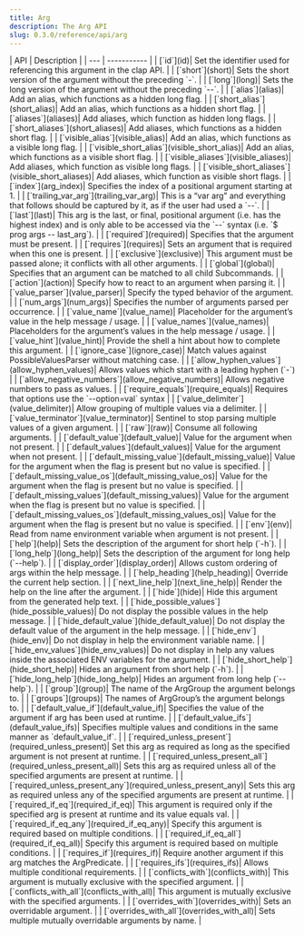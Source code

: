 ```yaml
---
title: Arg
description: The Arg API
slug: 0.3.0/reference/api/arg
---
```


<div class="api-table">
  | API | Description |
  | --- | ----------- |
  | [`id`](id)| Set the identifier used for referencing this argument in the clap API. |
  | [`short`](short)| Sets the short version of the argument without the preceding `-`. |
  | [`long`](long)| Sets the long version of the argument without the preceding `--`. |
  | [`alias`](alias)| Add an alias, which functions as a hidden long flag. |
  | [`short_alias`](short_alias)| Add an alias, which functions as a hidden short flag. |
  | [`aliases`](aliases)| Add aliases, which function as hidden long flags. |
  | [`short_aliases`](short_aliases)| Add aliases, which functions as a hidden short flag. |
  | [`visible_alias`](visible_alias)| Add an alias, which functions as a visible long flag. |
  | [`visible_short_alias`](visible_short_alias)| Add an alias, which functions as a visible short flag. |
  | [`visible_aliases`](visible_aliases)| Add aliases, which function as visible long flags. |
  | [`visible_short_aliases`](visible_short_aliases)| Add aliases, which function as visible short flags. |
  | [`index`](arg_index)| Specifies the index of a positional argument starting at 1. |
  | [`trailing_var_arg`](trailing_var_arg)| This is a “var arg” and everything that follows should be captured by it, as if the user had used a `--`. |
  | [`last`](last)| This arg is the last, or final, positional argument (i.e. has the highest index) and is only able to be accessed via the `--` syntax (i.e. `$ prog args -- last_arg`). |
  | [`required`](required)| Specifies that the argument must be present. |
  | [`requires`](requires)| Sets an argument that is required when this one is present. |
  | [`exclusive`](exclusive)| This argument must be passed alone; it conflicts with all other arguments. |
  | [`global`](global)| Specifies that an argument can be matched to all child Subcommands. |
  | [`action`](action)| Specify how to react to an argument when parsing it. |
  | [`value_parser`](value_parser)| Specify the typed behavior of the argument. |
  | [`num_args`](num_args)| Specifies the number of arguments parsed per occurrence. |
  | [`value_name`](value_name)| Placeholder for the argument’s value in the help message / usage. |
  | [`value_names`](value_names)| Placeholders for the argument’s values in the help message / usage. |
  | [`value_hint`](value_hint)| Provide the shell a hint about how to complete this argument. |
  | [`ignore_case`](ignore_case)| Match values against PossibleValuesParser without matching case. |
  | [`allow_hyphen_values`](allow_hyphen_values)| Allows values which start with a leading hyphen (`-`) |
  | [`allow_negative_numbers`](allow_negative_numbers)| Allows negative numbers to pass as values. |
  | [`require_equals`](require_equals)| Requires that options use the `--option=val` syntax |
  | [`value_delimiter`](value_delimiter)| Allow grouping of multiple values via a delimiter. |
  | [`value_terminator`](value_terminator)| Sentinel to stop parsing multiple values of a given argument. |
  | [`raw`](raw)| Consume all following arguments. |
  | [`default_value`](default_value)| Value for the argument when not present. |
  | [`default_values`](default_values)| Value for the argument when not present. |
  | [`default_missing_value`](default_missing_value)| Value for the argument when the flag is present but no value is specified. |
  | [`default_missing_value_os`](default_missing_value_os)| Value for the argument when the flag is present but no value is specified. |
  | [`default_missing_values`](default_missing_values)| Value for the argument when the flag is present but no value is specified. |
  | [`default_missing_values_os`](default_missing_values_os)| Value for the argument when the flag is present but no value is specified. |
  | [`env`](env)| Read from name environment variable when argument is not present. |
  | [`help`](help)| Sets the description of the argument for short help (`-h`). |
  | [`long_help`](long_help)| Sets the description of the argument for long help (`--help`). |
  | [`display_order`](display_order)| Allows custom ordering of args within the help message. |
  | [`help_heading`](help_heading)| Override the current help section. |
  | [`next_line_help`](next_line_help)| Render the help on the line after the argument. |
  | [`hide`](hide)| Hide this argument from the generated help text. |
  | [`hide_possible_values`](hide_possible_values)| Do not display the possible values in the help message. |
  | [`hide_default_value`](hide_default_value)| Do not display the default value of the argument in the help message. |
  | [`hide_env`](hide_env)| Do not display in help the environment variable name. |
  | [`hide_env_values`](hide_env_values)| Do not display in help any values inside the associated ENV variables for the argument. |
  | [`hide_short_help`](hide_short_help)| Hides an argument from short help (`-h`). |
  | [`hide_long_help`](hide_long_help)| Hides an argument from long help (`--help`). |
  | [`group`](group)| The name of the ArgGroup the argument belongs to. |
  | [`groups`](groups)| The names of ArgGroup’s the argument belongs to. |
  | [`default_value_if`](default_value_if)| Specifies the value of the argument if arg has been used at runtime. |
  | [`default_value_ifs`](default_value_ifs)| Specifies multiple values and conditions in the same manner as `default_value_if`. |
  | [`required_unless_present`](required_unless_present)| Set this arg as required as long as the specified argument is not present at runtime. |
  | [`required_unless_present_all`](required_unless_present_all)| Sets this arg as required unless all of the specified arguments are present at runtime. |
  | [`required_unless_present_any`](required_unless_present_any)| Sets this arg as required unless any of the specified arguments are present at runtime. |
  | [`required_if_eq`](required_if_eq)| This argument is required only if the specified arg is present at runtime and its value equals val. |
  | [`required_if_eq_any`](required_if_eq_any)| Specify this argument is required based on multiple conditions. |
  | [`required_if_eq_all`](required_if_eq_all)| Specify this argument is required based on multiple conditions. |
  | [`requires_if`](requires_if)| Require another argument if this arg matches the ArgPredicate. |
  | [`requires_ifs`](requires_ifs)| Allows multiple conditional requirements. |
  | [`conflicts_with`](conflicts_with)| This argument is mutually exclusive with the specified argument. |
  | [`conflicts_with_all`](conflicts_with_all)| This argument is mutually exclusive with the specified arguments. |
  | [`overrides_with`](overrides_with)| Sets an overridable argument. |
  | [`overrides_with_all`](overrides_with_all)| Sets multiple mutually overridable arguments by name. |
</div>
